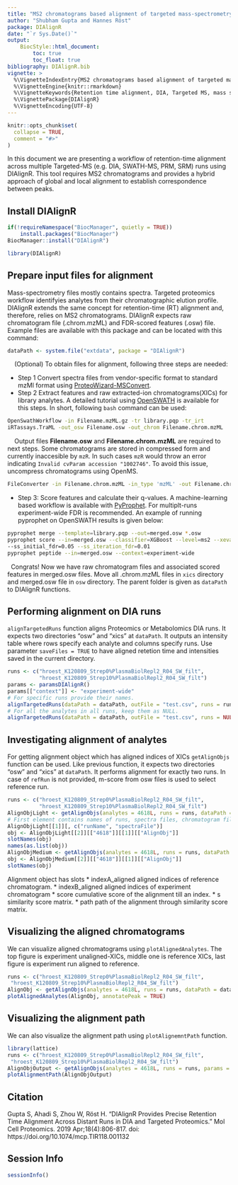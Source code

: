```yaml
---
title: "MS2 chromatograms based alignment of targeted mass-spectrometry runs"
author: "Shubham Gupta and Hannes Röst"
package: DIAlignR
date: "`r Sys.Date()`"
output:
    BiocStyle::html_document:
        toc: true
        toc_float: true 
bibliography: DIAlignR.bib
vignette: >
  %\VignetteIndexEntry{MS2 chromatograms based alignment of targeted mass-spectrometry runs}
  %\VignetteEngine{knitr::rmarkdown}
  %\VignetteKeywords{Retention time alignment, DIA, Targeted MS, mass spectrometry, proteomics, metabolomics}
  %\VignettePackage{DIAlignR}
  %\VignetteEncoding{UTF-8}
---
```


```r
knitr::opts_chunk$set(
  collapse = TRUE,
  comment = "#>"
)
```

In this document we are presenting a workflow of retention-time alignment across multiple Targeted-MS (e.g. DIA, SWATH-MS, PRM, SRM) runs using DIAlignR. This tool requires MS2 chromatograms and provides a hybrid approach of global and local alignment to establish correspondence between peaks.

## Install DIAlignR
```r
if(!requireNamespace("BiocManager", quietly = TRUE))
    install.packages("BiocManager")
BiocManager::install("DIAlignR")
```

```r
library(DIAlignR)
```

## Prepare input files for alignment
Mass-spectrometry files mostly contains spectra. Targeted proteomics workflow identifyies analytes from their chromatographic elution profile. DIAlignR extends the same concept for retention-time (RT) alignment and, therefore, relies on MS2 chromatograms. DIAlignR expects raw chromatogram file (.chrom.mzML) and FDR-scored features (.osw) file.   
Example files are available with this package and can be located with this command:
```r
dataPath <- system.file("extdata", package = "DIAlignR")
```

|     (Optional) To obtain files for alignment, following three steps are needed:  

* Step 1 Convert spectra files from vendor-specific format to standard mzMl format using [ProteoWizard-MSConvert](http://proteowizard.sourceforge.net/tools.shtml).    
* Step 2 Extract features and raw extracted-ion chromatograms(XICs) for library analytes. A detailed tutorial using [OpenSWATH](http://openswath.org/en/latest/docs/openswath.html) is available for this steps. In short, following `bash` command can be used:  
    
```bash
OpenSwathWorkflow -in Filename.mzML.gz -tr library.pqp -tr_irt
iRTassays.TraML -out_osw Filename.osw -out_chrom Filename.chrom.mzML
```

|     Output files **Filename.osw** and **Filename.chrom.mzML** are required to next steps. Some chromatograms are stored in compressed form and currently inaccesible by `mzR`. In such cases `mzR` would throw an error indicating `Invalid cvParam accession "1002746"`. To avoid this issue, uncompress chromatograms using OpenMS.

```bash
FileConverter -in Filename.chrom.mzML -in_type 'mzML' -out Filename.chrom.mzML
```

* Step 3: Score features and calculate their q-values. A machine-learning based workflow is available with [PyProphet](http://openswath.org/en/latest/docs/pyprophet.html). For multiplt-runs experiment-wide FDR is recommended. An example of running pyprophet on OpenSWATH results is given below:

```bash
pyprophet merge --template=library.pqp --out=merged.osw *.osw
pyprophet score --in=merged.osw --classifier=XGBoost --level=ms2 --xeval_num_iter=3 \
--ss_initial_fdr=0.05 --ss_iteration_fdr=0.01
pyprophet peptide --in=merged.osw --context=experiment-wide
```

|   Congrats! Now we have raw chromatogram files and associated scored features in merged.osw files. Move all .chrom.mzML files in `xics` directory and merged.osw file in `osw` directory. The parent folder is given as `dataPath` to DIAlignR functions.

## Performing alignment on DIA runs
`alignTargetedRuns` function aligns Proteomics or Metabolomics DIA runs. It expects two directories "osw" and "xics" at `dataPath`. It outputs an intensity table where rows specify each analyte and columns specify runs. Use parameter `saveFiles = TRUE` to have aligned retetion time and intensities saved in the current directory.

```r
runs <- c("hroest_K120809_Strep0%PlasmaBiolRepl2_R04_SW_filt",
          "hroest_K120809_Strep10%PlasmaBiolRepl2_R04_SW_filt")
params <- paramsDIAlignR()
params[["context"]] <- "experiment-wide"
# For specific runs provide their names.
alignTargetedRuns(dataPath = dataPath, outFile = "test.csv", runs = runs, oswMerged = TRUE, params = params)
# For all the analytes in all runs, keep them as NULL.
alignTargetedRuns(dataPath = dataPath, outFile = "test.csv", runs = NULL, oswMerged = TRUE, params = params)
```

## Investigating alignment of analytes

For getting alignment object which has aligned indices of XICs `getAlignObjs` function can be used. Like previous function, it expects two directories "osw" and "xics" at `dataPath`. It performs alignment for exactly two runs. In case of `refRun` is not provided, m-score from osw files is used to select reference run.
```r
runs <- c("hroest_K120809_Strep0%PlasmaBiolRepl2_R04_SW_filt",
          "hroest_K120809_Strep10%PlasmaBiolRepl2_R04_SW_filt")
AlignObjLight <- getAlignObjs(analytes = 4618L, runs = runs, dataPath = dataPath, objType	= "light", params = params)
# First element contains names of runs, spectra files, chromatogram files and feature files.
AlignObjLight[[1]][, c("runName", "spectraFile")]
obj <- AlignObjLight[[2]][["4618"]][[1]][["AlignObj"]]
slotNames(obj)
names(as.list(obj))
AlignObjMedium <- getAlignObjs(analytes = 4618L, runs = runs, dataPath = dataPath, objType	= "medium", params = params)
obj <- AlignObjMedium[[2]][["4618"]][[1]][["AlignObj"]]
slotNames(obj)
```

Alignment object has slots 
 * indexA_aligned aligned indices of reference chromatogram.
 * indexB_aligned aligned indices of experiment chromatogram
 * score cumulative score of the alignment till an index.
 * s similarity score matrix.
 * path path of the alignment through similarity score matrix.

## Visualizing the aligned chromatograms

We can visualize aligned chromatograms using `plotAlignedAnalytes`. The top figure is experiment unaligned-XICs, middle one is reference XICs, last figure is experiment run aligned to reference.
```r
runs <- c("hroest_K120809_Strep0%PlasmaBiolRepl2_R04_SW_filt",
 "hroest_K120809_Strep10%PlasmaBiolRepl2_R04_SW_filt")
AlignObj <- getAlignObjs(analytes = 4618L, runs = runs, dataPath = dataPath, params = params)
plotAlignedAnalytes(AlignObj, annotatePeak = TRUE)
```

## Visualizing the alignment path

We can also visualize the alignment path using `plotAlignemntPath` function.
```r
library(lattice)
runs <- c("hroest_K120809_Strep0%PlasmaBiolRepl2_R04_SW_filt",
 "hroest_K120809_Strep10%PlasmaBiolRepl2_R04_SW_filt")
AlignObjOutput <- getAlignObjs(analytes = 4618L, runs = runs, params = params, dataPath = dataPath, objType = "medium")
plotAlignmentPath(AlignObjOutput)
```


## Citation
Gupta S, Ahadi S, Zhou W, Röst H. "DIAlignR Provides Precise Retention Time Alignment Across Distant Runs in DIA and Targeted Proteomics." Mol Cell Proteomics. 2019 Apr;18(4):806-817. doi: https://doi.org/10.1074/mcp.TIR118.001132 

## Session Info
```r
sessionInfo()
```
